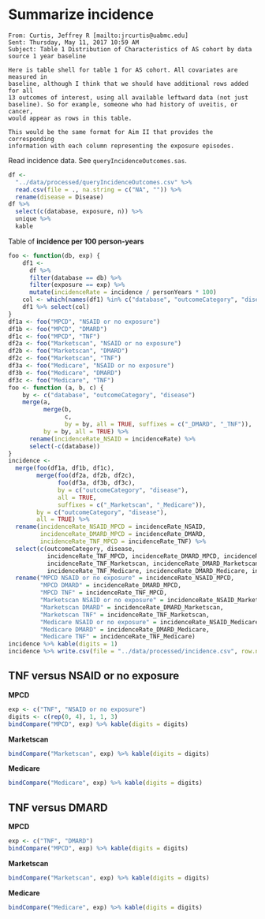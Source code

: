 # Summarize incidence

```
From: Curtis, Jeffrey R [mailto:jrcurtis@uabmc.edu] 
Sent: Thursday, May 11, 2017 10:59 AM
Subject: Table 1 Distribution of Characteristics of AS cohort by data source 1 year baseline

Here is table shell for table 1 for AS cohort. All covariates are measured in
baseline, although I think that we should have additional rows added for all
13 outcomes of interest, using all available leftward data (not just
baseline). So for example, someone who had history of uveitis, or cancer,
would appear as rows in this table.

This would be the same format for Aim II that provides the corresponding
information with each column representing the exposure episodes.
```

Read incidence data.
See `queryIncidenceOutcomes.sas`.

```r
df <-
  "../data/processed/queryIncidenceOutcomes.csv" %>% 
  read.csv(file = ., na.string = c("NA", "")) %>% 
  rename(disease = Disease)
df %>% 
  select(c(database, exposure, n)) %>% 
  unique %>% 
  kable
```

Table of **incidence per 100 person-years**

```r
foo <- function(db, exp) {
    df1 <- 
      df %>% 
      filter(database == db) %>% 
      filter(exposure == exp) %>%
      mutate(incidenceRate = incidence / personYears * 100)
    col <- which(names(df1) %in% c("database", "outcomeCategory", "disease", "incidenceRate"))
    df1 %>% select(col)
}
df1a <- foo("MPCD", "NSAID or no exposure")
df1b <- foo("MPCD", "DMARD")
df1c <- foo("MPCD", "TNF")
df2a <- foo("Marketscan", "NSAID or no exposure")
df2b <- foo("Marketscan", "DMARD")
df2c <- foo("Marketscan", "TNF")
df3a <- foo("Medicare", "NSAID or no exposure")
df3b <- foo("Medicare", "DMARD")
df3c <- foo("Medicare", "TNF")
foo <- function (a, b, c) {
    by <- c("database", "outcomeCategory", "disease")
    merge(a, 
          merge(b, 
                c, 
                by = by, all = TRUE, suffixes = c("_DMARD", "_TNF")), 
          by = by, all = TRUE) %>% 
      rename(incidenceRate_NSAID = incidenceRate) %>% 
      select(-c(database))
}
incidence <- 
  merge(foo(df1a, df1b, df1c), 
        merge(foo(df2a, df2b, df2c),
              foo(df3a, df3b, df3c),
              by = c("outcomeCategory", "disease"),
              all = TRUE,
              suffixes = c("_Marketscan", "_Medicare")),
        by = c("outcomeCategory", "disease"),
        all = TRUE) %>% 
  rename(incidenceRate_NSAID_MPCD = incidenceRate_NSAID,
         incidenceRate_DMARD_MPCD = incidenceRate_DMARD,
         incidenceRate_TNF_MPCD = incidenceRate_TNF) %>%
  select(c(outcomeCategory, disease,
           incidenceRate_TNF_MPCD, incidenceRate_DMARD_MPCD, incidenceRate_NSAID_MPCD,
           incidenceRate_TNF_Marketscan, incidenceRate_DMARD_Marketscan, incidenceRate_NSAID_Marketscan,
           incidenceRate_TNF_Medicare, incidenceRate_DMARD_Medicare, incidenceRate_NSAID_Medicare)) %>% 
  rename("MPCD NSAID or no exposure" = incidenceRate_NSAID_MPCD,
         "MPCD DMARD" = incidenceRate_DMARD_MPCD,
         "MPCD TNF" = incidenceRate_TNF_MPCD,
         "Marketscan NSAID or no exposure" = incidenceRate_NSAID_Marketscan,
         "Marketscan DMARD" = incidenceRate_DMARD_Marketscan,
         "Marketscan TNF" = incidenceRate_TNF_Marketscan,
         "Medicare NSAID or no exposure" = incidenceRate_NSAID_Medicare,
         "Medicare DMARD" = incidenceRate_DMARD_Medicare,
         "Medicare TNF" = incidenceRate_TNF_Medicare)
incidence %>% kable(digits = 1)
incidence %>% write.csv(file = "../data/processed/incidence.csv", row.names = FALSE)
```

## **TNF** versus **NSAID or no exposure**

**MPCD**

```r
exp <- c("TNF", "NSAID or no exposure")
digits <- c(rep(0, 4), 1, 1, 3)
bindCompare("MPCD", exp) %>% kable(digits = digits)
```

**Marketscan**

```r
bindCompare("Marketscan", exp) %>% kable(digits = digits)
```

**Medicare**

```r
bindCompare("Medicare", exp) %>% kable(digits = digits)
```

## **TNF** versus **DMARD**

**MPCD**

```r
exp <- c("TNF", "DMARD")
bindCompare("MPCD", exp) %>% kable(digits = digits)
```

**Marketscan**

```r
bindCompare("Marketscan", exp) %>% kable(digits = digits)
```

**Medicare**

```r
bindCompare("Medicare", exp) %>% kable(digits = digits)
```
